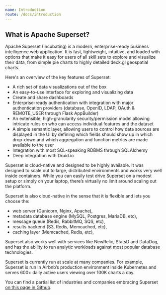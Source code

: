 ```yaml
---
name: Introduction
route: /docs/introduction
---
```


What is Apache Superset?
-------------

Apache Superset (Incubating) is a modern, enterprise-ready business intelligence web application. It is fast, lightweight, intuitive, and loaded with options that make it easy for users of all skill sets to explore and visualize their data, from simple pie charts to highly detailed deck.gl geospatial charts.

Here's an overview of the key features of Superset:

- A rich set of data visualizations out of the box
- An easy-to-use interface for exploring and visualizing data
- Create and share dashboards
- Enterprise-ready authentication with integration with major authentication providers (database, OpenID, LDAP, OAuth & REMOTE_USER through Flask AppBuilder)
- An extensible, high-granularity security/permission model allowing intricate rules on who can access individual features and the dataset
- A simple semantic layer, allowing users to control how data sources are displayed in the UI by defining which fields should show up in which drop-down and which aggregation and function metrics are made available to the user
- Integration with most SQL-speaking RDBMS through SQLAlchemy
- Deep integration with Druid.io

Superset is cloud-native and designed to be highly available. It was designed to scale out to large, distributed environments and works very well inside containers. While you can easily test drive Superset on a modest setup or simply on your laptop, there’s virtually no limit around scaling out the platform. 

Superset is also cloud-native in the sense that it is flexible and lets you choose the:

- web server (Gunicorn, Nginx, Apache), 
- metadata database engine (MySQL, Postgres, MariaDB, etc), 
- message queue (Redis, RabbitMQ, SQS, etc), 
- results backend (S3, Redis, Memcached, etc), 
- caching layer (Memcached, Redis, etc), 

Superset also works well with services like NewRelic, StatsD and DataDog, and has the ability to run analytic workloads against most popular database technologies.

Superset is currently run at scale at many companies. For example, Superset is run in Airbnb’s production environment inside Kubernetes and serves 600+ daily active users viewing over 100K charts a day.

You can find a partial list of industries and companies embracing Superset [on this page in Github](https://github.com/apache/incubator-superset/blob/master/INTHEWILD.md).